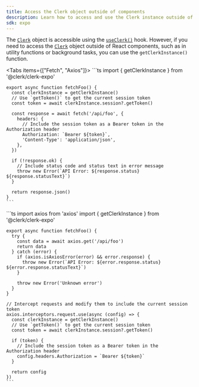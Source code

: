 ```yaml
---
title: Access the Clerk object outside of components
description: Learn how to access and use the Clerk instance outside of React components in Expo applications.
sdk: expo
---
```


The [`Clerk`](/docs/references/javascript/clerk) object is accessible using the [`useClerk()`](/docs/references/general/hooks/use-clerk) hook. However, if you need to access the [`Clerk`](/docs/references/javascript/clerk) object outside of React components, such as in utility functions or background tasks, you can use the `getClerkInstance()` function.

<Tabs items={["Fetch", "Axios"]}>
  <Tab>
    ```ts
    import { getClerkInstance } from '@clerk/clerk-expo'

    export async function fetchFoo() {
      const clerkInstance = getClerkInstance()
      // Use `getToken()` to get the current session token
      const token = await clerkInstance.session?.getToken()

      const response = await fetch('/api/foo', {
        headers: {
          // Include the session token as a Bearer token in the Authorization header
          Authorization: `Bearer ${token}`,
          'Content-Type': 'application/json',
        },
      })

      if (!response.ok) {
        // Include status code and status text in error message
        throw new Error(`API Error: ${response.status} ${response.statusText}`)
      }

      return response.json()
    }
    ```
  </Tab>

  <Tab>
    ```ts
    import axios from 'axios'
    import { getClerkInstance } from '@clerk/clerk-expo'

    export async function fetchFoo() {
      try {
        const data = await axios.get('/api/foo')
        return data
      } catch (error) {
        if (axios.isAxiosError(error) && error.response) {
          throw new Error(`API Error: ${error.response.status} ${error.response.statusText}`)
        }

        throw new Error('Unknown error')
      }
    }

    // Intercept requests and modify them to include the current session token
    axios.interceptors.request.use(async (config) => {
      const clerkInstance = getClerkInstance()
      // Use `getToken()` to get the current session token
      const token = await clerkInstance.session?.getToken()

      if (token) {
        // Include the session token as a Bearer token in the Authorization header
        config.headers.Authorization = `Bearer ${token}`
      }

      return config
    })
    ```
  </Tab>
</Tabs>
